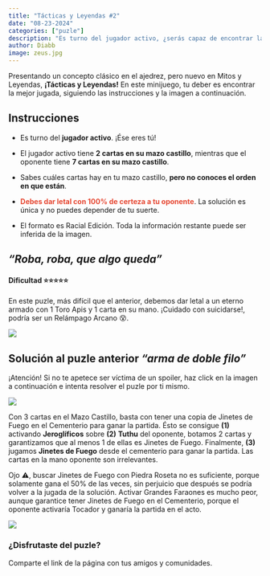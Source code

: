 ```yaml
---
title: "Tácticas y Leyendas #2"
date: "08-23-2024"
categories: ["puzle"]
description: "Es turno del jugador activo, ¿serás capaz de encontrar la mejor jugada?"
author: Diabb
image: zeus.jpg
---
```


Presentando un concepto clásico en el ajedrez, pero nuevo en Mitos y Leyendas, **¡Tácticas y Leyendas!** En este minijuego, tu deber es encontrar la mejor jugada, siguiendo las instrucciones y la imagen a continuación.

## Instrucciones

-   Es turno del **jugador activo**. ¡Ése eres tú!

-   El jugador activo tiene **2 cartas en su mazo castillo**, mientras que el oponente tiene **7 cartas en su mazo castillo**.

-   Sabes cuáles cartas hay en tu mazo castillo, **pero no conoces el orden en que están**.

-   <b style="color:#E64833;">Debes dar letal con 100% de certeza a tu oponente</b>. La solución es única y no puedes depender de tu suerte.

-   El formato es Racial Edición. Toda la información restante puede ser inferida de la imagen.

## *"Roba, roba, que algo queda"*

#### Dificultad ⭐⭐⭐⭐⭐

En este puzle, más difícil que el anterior, debemos dar letal a un eterno armado con 1 Toro Apis y 1 carta en su mano. ¡Cuidado con suicidarse!, podría ser un Relámpago Arcano 😵.

![](puzle-002.jpg){fig-alt="Puzle #2 de Tácticas y Leyendas" fig-align="center"}

## Solución al puzle anterior *"arma de doble filo"*

¡Atención! Si no te apetece ser víctima de un spoiler, haz click en la imagen a continuación e intenta resolver el puzle por ti mismo.

[![](warning.jpg){fig-alt="url al puzle anterior" fig-align="center"}](../puzle-001/index.qmd)

Con 3 cartas en el Mazo Castillo, basta con tener una copia de Jinetes de Fuego en el Cementerio para ganar la partida. Ésto se consigue **(1)** activando **Jeroglíficos** sobre **(2)** **Tuthu** del oponente, botamos 2 cartas y garantizamos que al menos 1 de ellas es Jinetes de Fuego. Finalmente, **(3)** jugamos **Jinetes de Fuego** desde el cementerio para ganar la partida. Las cartas en la mano oponente son irrelevantes.

Ojo ⚠️, buscar Jinetes de Fuego con Piedra Roseta no es suficiente, porque solamente gana el 50% de las veces, sin perjuicio que después se podría volver a la jugada de la solución. Activar Grandes Faraones es mucho peor, aunque garantice tener Jinetes de Fuego en el Cementerio, porque el oponente activaría Tocador y ganaría la partida en el acto.

![](solucion-001.jpg)

### ¿Disfrutaste del puzle?

Comparte el link de la página con tus amigos y comunidades.
